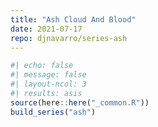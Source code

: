 ```yaml
---
title: "Ash Cloud And Blood"
date: 2021-07-17
repo: djnavarro/series-ash
---
```

  
```r
#| echo: false
#| message: false
#| layout-ncol: 3
#| results: asis
source(here::here("_common.R"))
build_series("ash")
```
